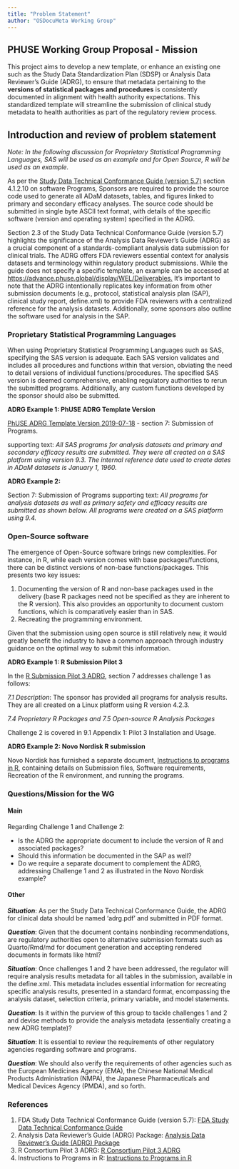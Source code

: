 ```yaml
---
title: "Problem Statement"
author: "OSDocuMeta Working Group"
---
```


## PHUSE Working Group Proposal - Mission

This project aims to develop a new template, or enhance an existing one such as the Study Data Standardization Plan (SDSP) or Analysis Data Reviewer’s Guide (ADRG), to ensure that metadata pertaining to the **versions of statistical packages and procedures** is consistently documented in alignment with health authority expectations. This standardized template will streamline the submission of clinical study metadata to health authorities as part of the regulatory review process.

## Introduction and review of problem statement

*Note: In the following discussion for Proprietary Statistical Programming Languages, SAS will be used as an example and for Open Source, R will be used as an example.*

As per the [Study Data Technical Conformance Guide (version 5.7)](https://www.fda.gov/regulatory-information/search-fda-guidance-documents/study-data-technical-conformance-guide-technical-specifications-document) section 4.1.2.10 on software Programs, Sponsors are required to provide the source code used to generate all ADaM datasets, tables, and figures linked to primary and secondary efficacy analyses. The source code should be submitted in single byte ASCII text format, with details of the specific software (version and operating system) specified in the ADRG.

Section 2.3 of the Study Data Technical Conformance Guide (version 5.7) highlights the significance of the Analysis Data Reviewer’s Guide (ADRG) as a crucial component of a standards-compliant analysis data submission for clinical trials. The ADRG offers FDA reviewers essential context for analysis datasets and terminology within regulatory product submissions. While the guide does not specify a specific template, an example can be accessed at <https://advance.phuse.global/display/WEL/Deliverables.> It's important to note that the ADRG intentionally replicates key information from other submission documents (e.g., protocol, statistical analysis plan (SAP), clinical study report, define.xml) to provide FDA reviewers with a centralized reference for the analysis datasets. Additionally, some sponsors also outline the software used for analysis in the SAP.

### Proprietary Statistical Programming Languages

When using Proprietary Statistical Programming Languages such as SAS, specifying the SAS version is adequate. Each SAS version validates and includes all procedures and functions within that version, obviating the need to detail versions of individual functions/procedures. The specified SAS version is deemed comprehensive, enabling regulatory authorities to rerun the submitted programs. Additionally, any custom functions developed by the sponsor should also be submitted.

**ADRG Example 1: PhUSE ADRG Template Version**

[PhUSE ADRG Template Version 2019-07-18](https://advance.phuse.global/display/WEL/Analysis+Data+Reviewer%27s+Guide+(ADRG)+Package) - section 7: Submission of Programs.

supporting text: *All SAS programs for analysis datasets and primary and secondary efficacy results are submitted. They were all created on a SAS platform using version 9.3. The internal reference date used to create dates in ADaM datasets is January 1, 1960.*

**ADRG Example 2:**

Section 7: Submission of Programs supporting text: *All programs for analysis datasets as well as primary safety and efficacy results are submitted as shown below. All programs were created on a SAS platform using 9.4.*

### Open-Source software

The emergence of Open-Source software brings new complexities. For instance, in R, while each version comes with base packages/functions, there can be distinct versions of non-base functions/packages. This presents two key issues:

1.  Documenting the version of R and non-base packages used in the delivery (base R packages need not be specified as they are inherent to the R version). This also provides an opportunity to document custom functions, which is comparatively easier than in SAS.
2.  Recreating the programming environment.

Given that the submission using open source is still relatively new, it would greatly benefit the industry to have a common approach through industry guidance on the optimal way to submit this information.

**ADRG Example 1: R Submission Pilot 3**

In the [R Submission Pilot 3 ADRG](https://github.com/RConsortium/submissions-pilot3-adam-to-fda/blob/main/m5/datasets/rconsortiumpilot3/analysis/adam/datasets/adrg.pdf), section 7 addresses challenge 1 as follows:

*7.1 Description*: The sponsor has provided all programs for analysis results. They are all created on a Linux platform using R version 4.2.3.

*7.4 Proprietary R Packages and 7.5 Open-source R Analysis Packages*

Challenge 2 is covered in 9.1 Appendix 1: Pilot 3 Installation and Usage.

**ADRG Example 2: Novo Nordisk R submission**

Novo Nordisk has furnished a separate document, [Instructions to programs in R](https://github.com/NNaikp/phuse-css-2023/blob/main/submission-files/instructions-to-programs-in-r.Rmd), containing details on Submission files, Software requirements, Recreation of the R environment, and running the programs.

### Questions/Mission for the WG

#### Main

Regarding Challenge 1 and Challenge 2:

-   Is the ADRG the appropriate document to include the version of R and associated packages?
-   Should this information be documented in the SAP as well?
-   Do we require a separate document to complement the ADRG, addressing Challenge 1 and 2 as illustrated in the Novo Nordisk example?

#### Other

***Situation***: As per the Study Data Technical Conformance Guide, the ADRG for clinical data should be named 'adrg.pdf' and submitted in PDF format.

***Question***: Given that the document contains nonbinding recommendations, are regulatory authorities open to alternative submission formats such as Quarto/Rmd/md for document generation and accepting rendered documents in formats like html?

***Situation***: Once challenges 1 and 2 have been addressed, the regulator will require analysis results metadata for all tables in the submission, available in the define.xml. This metadata includes essential information for recreating specific analysis results, presented in a standard format, encompassing the analysis dataset, selection criteria, primary variable, and model statements.

***Question***: Is it within the purview of this group to tackle challenges 1 and 2 and devise methods to provide the analysis metadata (essentially creating a new ADRG template)?

***Situation***: It is essential to review the requirements of other regulatory agencies regarding software and programs.

***Question***: We should also verify the requirements of other agencies such as the European Medicines Agency (EMA), the Chinese National Medical Products Administration (NMPA), the Japanese Pharmaceuticals and Medical Devices Agency (PMDA), and so forth.

### References

1.  FDA Study Data Technical Conformance Guide (version 5.7): [FDA Study Data Technical Conformance Guide](https://www.fda.gov/regulatory-information/search-fda-guidance-documents/study-data-technical-conformance-guide-technical-specifications-document)
2.  Analysis Data Reviewer's Guide (ADRG) Package: [Analysis Data Reviewer's Guide (ADRG) Package](https://advance.phuse.global/display/WEL/Analysis+Data+Reviewer%27s+Guide+(ADRG)+Package)
3.  R Consortium Pilot 3 ADRG: [R Consortium Pilot 3 ADRG](https://github.com/RConsortium/submissions-pilot3-adam-to-fda/blob/main/m5/datasets/rconsortiumpilot3/analysis/adam/datasets/adrg.pdf)
4.  Instructions to Programs in R: [Instructions to Programs in R](https://github.com/NNaikp/phuse-css-2023/blob/main/submission-files/instructions-to-programs-in-r.Rmd)
